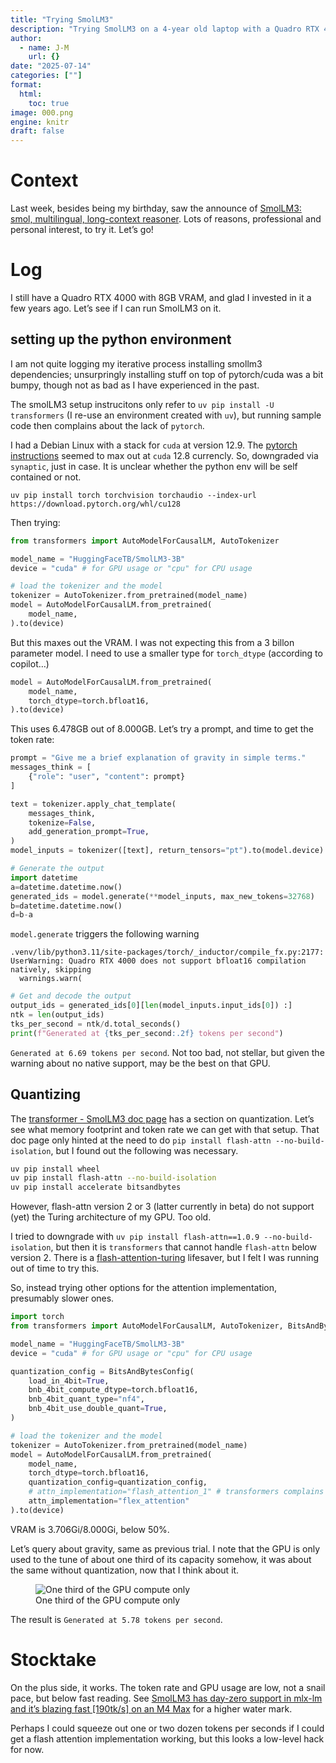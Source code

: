 ```yaml
---
title: "Trying SmolLM3"
description: "Trying SmolLM3 on a 4-year old laptop with a Quadro RTX 4000 card"
author:
  - name: J-M
    url: {}
date: "2025-07-14"
categories: [""]
format: 
  html:
    toc: true
image: 000.png
engine: knitr
draft: false
---
```


# Context

Last week, besides being my birthday, saw the announce of [SmolLM3: smol, multilingual, long-context reasoner](https://huggingface.co/blog/smollm3). Lots of reasons, professional and personal interest, to try it. Let's go!


# Log

I still have a Quadro RTX 4000 with 8GB VRAM, and glad I invested in it a few years ago. Let's see if I can run SmolLM3 on it.

## setting up the python environment

I am not quite logging my iterative process installing smollm3 dependencies; unsurpringly installing stuff on top of pytorch/cuda was a bit bumpy, though not as bad as I have experienced in the past.

The smolLM3 setup instrucitons only refer to `uv pip install -U transformers` (I re-use an environment created with `uv`), but running sample code then complains about the lack of `pytorch`.

I had a Debian Linux with a stack for `cuda` at version 12.9. The [pytorch instructions](https://pytorch.org/get-started/locally/#linux-prerequisites) seemed to max out at `cuda` 12.8 currencly. So, downgraded via `synaptic`, just in case. It is unclear whether the python env will be self contained or not.

`uv pip install torch torchvision torchaudio --index-url https://download.pytorch.org/whl/cu128`

Then trying:

```python
from transformers import AutoModelForCausalLM, AutoTokenizer

model_name = "HuggingFaceTB/SmolLM3-3B"
device = "cuda" # for GPU usage or "cpu" for CPU usage

# load the tokenizer and the model
tokenizer = AutoTokenizer.from_pretrained(model_name)
model = AutoModelForCausalLM.from_pretrained(
    model_name,
).to(device)
```

But this maxes out the VRAM. I was not expecting this from a 3 billon parameter model. I need to use a smaller type for `torch_dtype` (according to copilot...)

```python
model = AutoModelForCausalLM.from_pretrained(
    model_name,
    torch_dtype=torch.bfloat16,
).to(device)
```

This uses 6.478GB out of 8.000GB. Let's try a prompt, and time to get the token rate:

```python
prompt = "Give me a brief explanation of gravity in simple terms."
messages_think = [
    {"role": "user", "content": prompt}
]

text = tokenizer.apply_chat_template(
    messages_think,
    tokenize=False,
    add_generation_prompt=True,
)
model_inputs = tokenizer([text], return_tensors="pt").to(model.device)

# Generate the output
import datetime
a=datetime.datetime.now()
generated_ids = model.generate(**model_inputs, max_new_tokens=32768)
b=datetime.datetime.now()
d=b-a
```

`model.generate` triggers the following warning

```text
.venv/lib/python3.11/site-packages/torch/_inductor/compile_fx.py:2177: UserWarning: Quadro RTX 4000 does not support bfloat16 compilation natively, skipping
  warnings.warn(
```

```python
# Get and decode the output
output_ids = generated_ids[0][len(model_inputs.input_ids[0]) :]
ntk = len(output_ids)
tks_per_second = ntk/d.total_seconds()
print(f"Generated at {tks_per_second:.2f} tokens per second")
```

`Generated at 6.69 tokens per second`. Not too bad, not stellar, but given the warning about no native support, may be the best on that GPU.

## Quantizing

The [transformer - SmolLM3 doc page](https://huggingface.co/docs/transformers/en/model_doc/smollm3) has a section on quantization. Let's see what memory footprint and token rate we can get with that setup. That doc page only hinted at the need to do `pip install flash-attn --no-build-isolation`, but I found out the following was necessary.

```sh
uv pip install wheel
uv pip install flash-attn --no-build-isolation
uv pip install accelerate bitsandbytes
```

However, flash-attn version 2 or 3 (latter currently in beta) do not support (yet) the Turing architecture of my GPU. Too old.

I tried to downgrade with `uv pip install flash-attn==1.0.9 --no-build-isolation`, but then it is `transformers` that cannot handle `flash-attn` below version 2. There is a [flash-attention-turing](https://github.com/ssiu/flash-attention-turing) lifesaver, but I felt I was running out of time to try this. 

So, instead trying other options for the attention implementation, presumably slower ones.

```python
import torch
from transformers import AutoModelForCausalLM, AutoTokenizer, BitsAndBytesConfig

model_name = "HuggingFaceTB/SmolLM3-3B"
device = "cuda" # for GPU usage or "cpu" for CPU usage

quantization_config = BitsAndBytesConfig(
    load_in_4bit=True,
    bnb_4bit_compute_dtype=torch.bfloat16,
    bnb_4bit_quant_type="nf4",
    bnb_4bit_use_double_quant=True,
)

# load the tokenizer and the model
tokenizer = AutoTokenizer.from_pretrained(model_name)
model = AutoModelForCausalLM.from_pretrained(
    model_name,
    torch_dtype=torch.bfloat16,
    quantization_config=quantization_config,
    # attn_implementation="flash_attention_1" # transformers complains and provides 4 possible choices, including
    attn_implementation="flex_attention"
).to(device)
```

VRAM is 3.706Gi/8.000Gi, below 50%.

Let's query about gravity, same as previous trial. I note that the GPU is only used to the tune of about one third of its capacity somehow, it was about the same without quantization, now that I think about it. 

![One third of the GPU compute only](001-gpu.png)

The result is `Generated at 5.78 tokens per second`. 

# Stocktake

On the plus side, it works. The token rate and GPU usage are low, not a snail pace, but below fast reading. See [SmolLM3 has day-zero support in mlx-lm and it's blazing fast [190tk/s] on an M4 Max](https://x.com/awnihannun/status/1942686003455762544) for a higher water mark.

Perhaps I could squeeze out one or two dozen tokens per seconds if I could get a flash attention implementation working, but this looks a low-level hack for now.